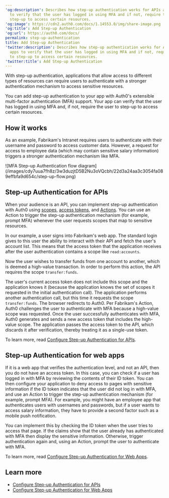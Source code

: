 ---
'og:description': Describes how step-up authentication works for APIs and web apps
  to verify that the user has logged in using MFA and if not, require the user to
  step-up to access certain resources.
'og:image': https://cdn2.auth0.com/docs/1.14553.0/img/share-image.png
'og:title': Add Step-up Authentication
'og:url': https://auth0.com/docs/
permalink: step-up-authentication
title: Add Step-up Authentication
'twitter:description': Describes how step-up authentication works for APIs and web
  apps to verify that the user has logged in using MFA and if not, require the user
  to step-up to access certain resources.
'twitter:title': Add Step-up Authentication
---
With step-up authentication, applications that allow access to different types of resources can require users to authenticate with a stronger authentication mechanism to access sensitive resources.

You can add step-up authentication to your app with Auth0's extensible <Tooltip tip="Multi-factor authentication (MFA): User authentication process that uses a factor in addition to username and password such as a code via SMS." cta="View Glossary" href="/docs/glossary?term=multi-factor+authentication">multi-factor authentication</Tooltip> (MFA) support. Your app can verify that the user has logged in using MFA and, if not, require the user to step-up to access certain resources.

## How it works

As an example, Fabrikam's Intranet requires users to authenticate with their username and password to access customer data. However, a request for access to employee data (which may contain sensitive salary information) triggers a stronger authentication mechanism like MFA.

<Frame>![MFA Step-up Authentication flow diagram](/images/cdy7uua7fh8z/3w3duzjtD5B2Nu3oVQcbh/22d3a24aa3c3054fa089effbfa9d654c/step-up-flow.png)</Frame>

## Step-up Authentication for APIs

When your <Tooltip tip="Audience: Unique identifier of the audience for an issued token. Named aud in a token, its value contains the ID of either an application (Client ID) for an ID Token or an API (API Identifier) for an Access Token." cta="View Glossary" href="/docs/glossary?term=audience">audience</Tooltip> is an API, you can implement step-up authentication with Auth0 using [scopes](/docs/get-started/apis/scopes), [access tokens](/docs/secure/tokens/access-tokens), and [Actions](/docs/customize/actions). You can use an Action to trigger the step-up authentication mechanism (for example, prompt MFA) whenever the user requests scopes that map to sensitive resources.

In our example, a user signs into Fabrikam's web app. The standard login gives to this user the ability to interact with their API and fetch the user's account list. This means that the <Tooltip tip="Access Token: Authorization credential, in the form of an opaque string or JWT, used to access an API." cta="View Glossary" href="/docs/glossary?term=access+token">access token</Tooltip> that the application receives after the user authentication contains a scope like `read:accounts`.

Now the user wishes to transfer funds from one account to another, which is deemed a high-value transaction. In order to perform this action, the API requires the scope `transfer:funds`.

The user's current access token does not include this scope and the application knows it (because the application knows the set of scopes it requested in the initial authentication call). The application performs another authentication call, but this time it requests the scope `transfer:funds`. The browser redirects to Auth0. Per Fabrikam's Action, Auth0 challenges the user to authenticate with MFA because a high-value scope was requested. Once the user successfully authenticates with MFA, Auth0 generates and sends a new access token that includes the high-value scope. The application passes the access token to the API, which discards it after verification, thereby treating it as a single-use token.

To learn more, read [Configure Step-up Authentication for APIs](/docs/secure/multi-factor-authentication/step-up-authentication/configure-step-up-authentication-for-apis).

## Step-up Authentication for web apps

If it is a web app that verifies the authentication level, and not an API, then you do not have an access token. In this case, you can check if a user has logged in with MFA by reviewing the contents of their <Tooltip tip="ID Token: Credential meant for the client itself, rather than for accessing a resource." cta="View Glossary" href="/docs/glossary?term=ID+token">ID token</Tooltip>. You can then configure your application to deny access to pages with sensitive information if the ID token indicates that the user did not log in with MFA, and use an Action to trigger the step-up authentication mechanism (for example, prompt MFA). For example, you might have an employee app that authenticates users with usernames and passwords, but if a user wants to access salary information, they have to provide a second factor such as a mobile push notification.

You can implement this by checking the ID token when the user tries to access that page. If the claims show that the user already has authenticated with MFA then display the sensitive information. Otherwise, trigger authentication again and, using an Action, prompt the user to authenticate with MFA.

To learn more, read [Configure Step-up Authentication for Web Apps](/docs/secure/multi-factor-authentication/step-up-authentication/configure-step-up-authentication-for-web-apps).

## Learn more

* [Configure Step-up Authentication for APIs](/docs/secure/multi-factor-authentication/step-up-authentication/configure-step-up-authentication-for-apis)
* [Configure Step-up Authentication for Web Apps](/docs/secure/multi-factor-authentication/step-up-authentication/configure-step-up-authentication-for-web-apps)